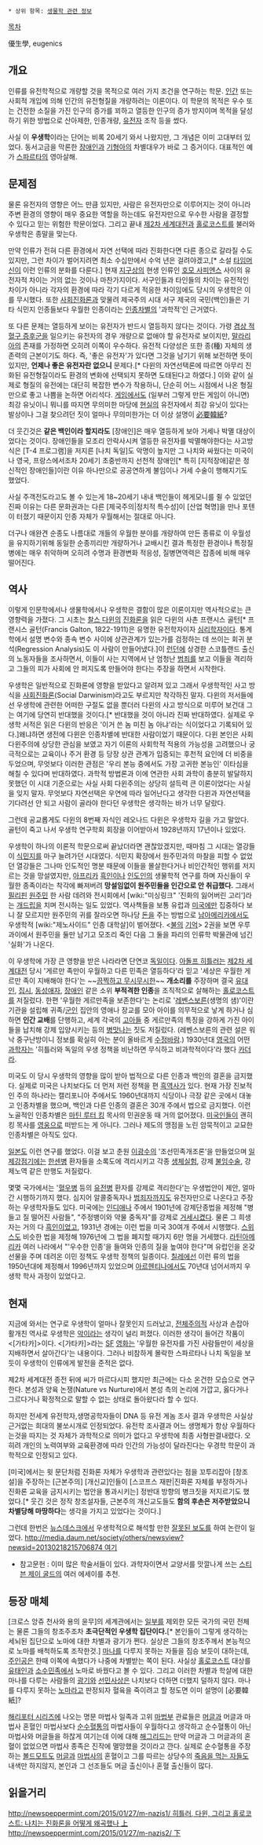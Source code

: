  * 상위 항목: [[생물학 관련 정보]]

[[목차]]

優生學, eugenics

== 개요 ==
인류를 유전학적으로 개량할 것을 목적으로 여러 가지 조건을 연구하는 학문. [[인간]] 또는 사회적 개입에 의해 인간의 유전형질을 개량하려는 이론이다. 이 학문의 목적은 우수 또는 건전한 소질을 가진 인구의 증가를 꾀하고 열등한 인구의 증가 방지이며 목적을 달성하기 위한 방법으로 산아제한, 인종개량, [[유전자]] 조작 등을 썼다.

사실 이 '''우생학'''이라는 단어는 비록 20세기 와서 나왔지만, 그 개념은 이미 고대부터 있었다. 동서고금을 막론한 [[장애인]]과 [[기형아]]의 차별대우가 바로 그 증거이다. 대표적인 예가 [[스파르타]]의 영아살해.
== 문제점 ==
물론 유전자의 영향은 어느 만큼 있지만, 사람은 유전자만으로 이루어지는 것이 아니라 주변 환경의 영향이 매우 중요한 역할을 하는데도 유전자만으로 우수한 사람을 결정할 수 있다고 믿는 위험한 학문이었다. 그리고 끝내 [[제2차 세계대전]]과 [[홀로코스트]]를 불러와 우생학은 종말을 맞는다.

만약 인류가 전혀 다른 환경에서 자연 선택에 따라 진화한다면 다른 종으로 갈라질 수도 있지만, 그런 차이가 벌어지려면 최소 수십만에서 수억 년은 걸려야겠고,[* 소설 [[타임머신]]이 이런 인류의 분화를 다룬다.] 현재 [[지구]]상의 현생 인류인 [[호모 사피엔스]] 사이의 유전자적 차이는 거의 없는 것이나 마찬가지이다. 서구인들과 타인들의 차이는 유전적인 차이가 아니라 각자의 환경에 따라 각기 다르게 적응한 차이임에도 당시의 우생학은 이를 무시했다. 또한 [[사회진화론]]과 맞물려 제국주의 시대 서구 제국의 국민(백인)들은 기타 식민지 인종들보다 우월한 인종이라는 [[인종차별]]의 '과학적'인 근거였다.

또 다른 문제는 열등하게 보이는 유전자가 반드시 열등하지 않다는 것이다. 가령 [[겸상 적혈구 증후군]]을 일으키는 유전자의 경우 개량으로 없애야 할 유전자로 보이지만, [[말라리아]]의 존재를 가정하면 오히려 이쪽이 우수하다. 유전적 다양성은 또한 종(種) 자체의 생존력의 근본이기도 하다. 즉, '좋은 유전자'가 있다면 그것을 남기기 위해 보전하면 뜻이 있지만, '''언제나 좋은 유전자란 없으니''' 문제다.[* 다윈의 자연선택론에 따르면 아무리 진화된 유전형질이라도 환경의 변화에 선택되지 못하면 도태된다고 하였다.] 이와 같이 실제로 형질의 유전에는 대단히 복잡한 변수가 작용하니, 단순히 어느 시점에서 나온 형질만으로 좋고 나쁨을 논하면 어리석다. [[게임]]에서도 (일부러 그렇게 만든 게임이 아니면) 최강 유닛이니 뭐니를 따지면 무의미한 마당에 [[현실]]의 유전자에서 최강 유닛이 있다는 발상이나 그걸 찾으려던 짓이 얼마나 무의미한가는 더 이상 설명이 [[必要韓紙]]? 

더 웃긴것은 '''같은 백인이라 할지라도''' [장애인]은 매우 열등하게 보아 거세나 박멸 대상이었다는 것이다. 장애인들을 모조리 안락사시켜 열등한 유전자를 박멸해야한다는 사고방식은 [T-4 프로그램]을 저지른 [나치 독일]도 악명이 높지만 그 나치와 싸웠다는 미국이나 영국, 프랑스에서조차 20세기 초중반까지 선천적 장애인[* 특히 [지적장애]같은 정신적인 장애인들]이란 이유 하나만으로 공공연하게 불임이나 거세 수술이 행해지기도 했었다.

사실 주객전도라고도 볼 수 있는게 18~20세기 내내 백인들이 헤게모니를 쥘 수 있었던 진짜 이유는 다른 문화권과는 다른 [제국주의|정치적 특수성]이 [산업 혁명]을 만나 포텐이 터졌기 때문이지 인종 자체가 우월해서는 절대로 아니다.

더구나 애완견 순종도 나름대로 개들의 우월한 분야를 개량하여 만든 종류로 이 우월성을 유지하기위해 동일한 순종끼리만 개량하거나 교배시킨 결과 특정한 환경이나 특정질병에는 매우 취악하며 오히려 수명과 환경변화 적응성, 질병면역력은 잡종에 비해 매우 떨어진다.
== 역사 ==
이렇게 인문학에서나 생물학에서나 우생학은 결함이 많은 이론이지만 역사적으로는 큰 영향력을 가졌다. 그 시초는 [[찰스 다윈]]의 [[진화론]]을 읽은 다윈의 사촌 프랜시스 골턴[* 프랜시스 골턴(Francis Galton, 1822-1911)은 유명한 유전학자이자 [[심리학자]]이다. 통계학에서 설명 변수와 종속 변수 사이에 상관관계가 있는가를 검정하는 데 쓰이는 회귀 분석(Regression Analysis)도 이 사람이 만들어냈다.]이 [[런던]]에 상경한 스코틀랜드 출신의 노동자들을 조사하면서, 이들이 사는 지역에서 난 엄청난 [[범죄]]를 보고 이들을 격리하고 그들의 피가 사회에 안 퍼지도록 만들어야 한다는 주장을 하면서 시작한다. 

우생학은 일반적으로 진화론에 영향을 받았다고 알려져 있고 그래서 우생학적인 사고 방식을 [[사회진화론]](Social Darwinism)라고도 부르지만 착각하진 말자. 다윈의 저서들에선 우생학에 관련한 어떠한 구절도 없을 뿐더러 다윈의 사고 방식으로 미루어 보건대 그는 여기에 당연히 반대했을 것이다.[* 반대했을 것이 아니라 진짜 반대하였다. 실제로 우생학 서적은 읽은 다윈의 반응은 '이거 쓴 놈 미친 놈 아냐'라는 식이었다고 기록되어 있다.]왜냐하면 생전에 다윈은 인종차별에 반대한 사람이었기 때문이다. 다윈 본인은 사회 다윈주의에 상당한 관심을 보였고 자기 이론의 사회학적 적용의 가능성을 고려했으나 궁극적으로는 교육이나 주거 환경 등 당장 상관 관계가 입증되는 후천적 요인에 더 비중을 두었으며, 무엇보다 이러한 관점은 '우리 본능 중에서도 가장 고귀한 본능인' 이타심을 해칠 수 있다며 반대하였다. 과학적 방법론과 이에 연관한 사회 과학이 충분히 발달하지 못했던 이 시대 기준으로는 사실 사회 다윈주의는 상당히 설득력 큰 이론이었다는 사실을 잊지 말자. 무엇보다 자연선택은 우연에 따라 일어난다고 생각한 다윈과 자연선택을 기다려선 안 되고 사람이 골라야 한다던 우생학은 생각하는 바가 너무 달랐다.

그런데 공교롭게도 다윈의 8번째 자식인 레오나드 다윈은 우생학자 길을 가고 말았다. 골턴이 죽고 나서 우생학 연구학회 회장을 이어받아서 1928년까지 17년이나 있었다.

우생학이 하나의 이론적 학문으로써 끝났더라면 괜찮았겠지만, 때마침 그 시대는 열강들이 [[식민지]]를 마구 늘려가던 시대였다. 식민지 확장에서 원주민과의 마찰을 피할 수 없었던 열강들은 그나마 인도적인 명분 때문에 이들을 몰살한다거나 비인간적인 행위를 저지르는 것을 망설였지만, [[아프리카]] [[흑인]]이나 [[인도]]인의 생물학적 연구를 하며 자신들이 우월한 종족이라는 착각에 빠져버려 '''망설임없이 원주민들을 인간으로 안 취급했다.''' 그래서 [[필리핀]] [[원주민]] 한 사람 데려와 전시회에서 [wiki:"미싱링크" '진화의 잃어버린 고리']라는 [[개드립]]을 치며 전시하는 일도 있었다. 역사책들을 보통 유럽과 [[미국]]에만 집중하다 보니 잘 모르지만 원주민의 귀를 잘라오면 하나당 [[돈]]을 주는 방법으로 [[남아메리카]]에서도 우생학적 [wiki:"제노사이드" 인종 대학살]이 벌어졌다. <[[불]]의 [[기억]]> 2권을 보면 우루과이에서 원주민을 둘만 남기고 모조리 죽인 다음 그 둘을 파리의 인류학 박물관에 넘긴 '실화'가 나온다.

이 우생학에 가장 큰 영향을 받은 나라라면 단연코 [[독일]]이다. [[아돌프 히틀러]]는 [[제2차 세계대전]] 당시 '게르만 족만이 우월하고 다른 민족은 열등하다'라 믿고 '세상은 우월한 게르만 족이 지배해야 한다'는 ~~[[이 얼마나 끔찍하고 무시무시한 생각이니|끔찍하고 무시무시한]]~~ '''개소리를''' 주장하며 결국 [[유대인]], [[집시]], [[동성애자]], [[장애인]] 같은 소위 '''부적격한 인종'''을 조직적으로 살해하는 [[홀로코스트]]를 저질렀다. 한편 '우월한 게르만족을 보존한다'는 논리로 '[[레벤스보른]](생명의 샘)'이란 기관을 설립해 귀족/[[군인]] 집안의 영애나 장교를 모아 아이를 의무적으로 낳게 하거나 심하면 '''인간 교배'''를 단행하고, 세계 각국의 [[고아]]들 중 게르만족의 특징을 강하게 가진 아이들을 납치해 강제 입양시키는 등의 [[병맛]]나는 짓도 저질렀다. (레벤스보른의 관련 설은 워낙 중구난방이니 정보를 확실히 아는 분이 올바르게 [[수정바람]].) 1930년대 [[영국]]의 어떤 [[과학자]]는 '히틀러와 독일의 우생 정책을 비난하면 무식하고 비과학적이다'라 했다 [[카더라]]. 

미국도 이 당시 우생학의 영향을 많이 받아 법적으로 다른 인종과 백인의 결혼을 금지했다. 실제로 미국은 나치보다도 더 먼저 저런 정책을 편 [[흑역사]]가 있다. 현재 가장 진보적인 주의 하나라는 캘리포니아 주에서도 1960년대까지 식당이나 극장 같은 곳에서 대놓고 인종차별을 했으며, 백인과 다른 인종의 결혼은 30개 주에서 법으로 금지했다. 이런 노골적인 인종차별은 [[마틴 루터 킹]] 목사의 민권운동 때 거의 없어졌다. [[미국인]]들이 괜히 킹 목사를 [[영웅]]으로 떠받드는 게 아니다. 그러나 제도의 맹점을 노린 암묵적이고 교묘한 인종차별은 아직도 있다.  

[[일본]]도 이런 연구를 했었다. 이걸 보고 춘원 [[이광수]]의 '조선민족개조론'을 만들었으며 [[일제강점기]]에는 [[한센병]] 환자들을 소록도에 격리시키고 각종 [[생체실험]], 강제 [[불임수술]], 강제노역 같은 만행도 저질렀다. 

몇몇 국가에서는 '[[혈우병]] 등의 [[유전병]] 환자를 강제로 격리한다'는 우생법안이 제안, 얼마간 시행하기까지 했다. 심지어 알콜중독자나 [[범죄자]]까지도 유전자만으로 나온다고 주장하는 우생학자들도 있다. 미국에는 [[인디애나]] 주에서 1901년에 강제단종법을 제정해 "병 들고 질 떨어진 사람들", "주정뱅이와 약물 중독자"를 강제로 [[거세]]시켰다. 물론 그 희생자는 거의 다 [[흑인]]이었고, 1931년 경에는 이런 법을 미국 30여개 주에서 시행했다. [[스위스]]도 비슷한 법을 제정해 1976년에 그 법을 폐지할 때가지 6만 명을 거세했다. [[라틴아메리카]] 여러 나라에서 "'우수한 인종'을 들여와 인종의 질을 높여야 한다"며 유럽인을 온갖 선물을 주며 데려온 이민 정책도 우생학 정책의 일종이다. [[칠레]]에선 이런 류의 법을 1950년대에 제정해서 1996년까지 있었으며 [[아르헨티나]]에서도 70년대 넘어서까지 우생학 학사 과정이 있었다고. 

== 현재 ==
지금에 와서는 연구로 우생학이 얼마나 잘못인지 드러났고, [[전체주의]]적 사상과 손잡아 활개친 역사로 우생학은 [[악]]이라는 생각이 널리 퍼졌다. 이러한 생각이 들어간 작품이 <[가타카]>이다. <[가타카]>라는 [[SF]] [[영화]]는 '우월한 유전자를 가진 사람들만이 세상을 지배하면서 살아간다'는 내용이다. 그러나 비참하게 몰락한 스파르타나 나치 독일을 보듯이 우생학이 인류에게 발전을 준적은 없다. 

제2차 세계대전 종전 뒤에 씨가 마르다시피 했지만 최근에는 다소 온건한 모습으로 연구한다. 본성과 양육 논쟁(Nature vs Nurture)에서 본성 측의 논리에 가깝고, 옳다거나 그르다거나 확정적으로 말할 수 없는 상태로 돌아왔다라 할 수 있다.

하지만 전세계 유전학자,생명공학자들이 DNA 등 유전 게놈 조사 결과 우생학은 사실상 근거없는 희대의 불쏘시개로 인정되었다. 유전학 조사결과 어느 생명체가 항상 우월하다는것을 따지는 것 자체가 과학적으로 의미가 없다고 우생학에 최종 사형판결내렸다.  오히려 개인의 노력여부와 교육환경에 따라 인간의 가능성이 달라진다는 우경학 학문이 과학적으로 인정되고 있다.

[미국]에서는 윗 문단처럼 진화론 자체가 우생학과 관련있다는 점을 꼬투리잡아 [창조설]을 주장하는 [근본주의] [개신교]인들이 [스코프스 재판|진화론 자체를 부정하거나 진화론 교육을 금지시키는 법안을 통과시키는] 정반대 방향의 병크짓을 저지르기도 했었다.[* 웃긴 것은 정작 창조설자들, 근본주의 개신교도들도 '''함의 후손은 저주받았으니 차별당해 마땅하다'''는 생각을 가지고 있었다는 것이다.]

그런데 한번은 [[뉴스데스크]]에서 우생학적으로 해석할 만한 [[알통 굵기가 정치 신념 좌우|잘못된 보도]]를 하여 논란이 일었다. [[http://media.daum.net/society/others/newsview?newsid=20130218215706874 여기]]

* 참고문헌 : 이미 많은 학술서들이 있다. 과학자이면서 교양서를 맛깔나게 쓰는 [[스티븐 제이 굴드]]의 여러 에세이를 추천.

== 등장 매체 ==
[크로스 앙쥬 천사와 용의 윤무]의 세계관에서는 [[모모카 오기노메|일]][[미스티 로젠블룸|부]]를 제외한 모든 국가의 국민 전체는 물론 그들의 창조주조차 '''초극단적인 우생학 집단이다.'''[* 본인들이 그렇게 생각하는 세뇌된 집단으로 노마에 대한 차별과 광기가 쩐다. 실상은 그들의 창조주께서 본능적으로 노마를 배척하도록 조작한것.] [[마나(크로스 앙쥬 천사와 용의 윤무)|마나]]를 다루지 못하는 자들을 짐승 보듯이 대하는데, [[앙쥬|주인공]]은 한때 이쪽에 속했다가 나중에 차별받는 쪽이 된다. 사실상 [[홀로코스트]] 대상를 [[유태인]]과 [[소수민족]]에서 노마로 바꿨다고 볼 수 있다. 그리고 이러한 차별과 학살에 대한 마나를 다루는 사람들의 [[광기]]와 [[선민사상]]은 나치보다 더하면 더했지 덜하지 않다. 마나를 다루지 못하는 [[노마(크로스 앙쥬 천사와 용의 윤무)|노마]]라고 판정되자 혈육을 죽이려고 할 정도면 이미 설명이 [必要韓紙]?

[[해리포터 시리즈]]에 나오는 명문 마법사 일족과 고위 [[마법부]] 관료들은 [[머글]]과 머글과 마법사 혼혈인 마법사보다 [[순수혈통]]의 마법사들이 우월하다고 생각하고 순수혈통이 아닌 마법사와 머글들을 하찮게 여기는데 이에 대해 [[해그리드]]는 만약 머글과 그 머글과의 혼혈이 없었으면 마법사 종족은 진작에 멸망했을 것이라고 깐다. 실제로 순수혈통을 주장하는 [[볼드모트]]도 [[톰 리들|머글]]과 [[메로프 리들|마법사]]의 혼혈이고 그를 따르는 상당수의 [[죽음을 먹는 자]]들도 내색만 하지않지, 본인과 그 선조들도 머글 출신이나 혼혈 출신들이 많다.

== 읽을거리 ==
[[http://newspeppermint.com/2015/01/27/m-nazis1/ 히틀러, 다윈, 그리고 홀로코스트: 나치는 진화론을 어떻게 왜곡했나 上]] [[http://newspeppermint.com/2015/01/27/m-nazis2/ 下]]
